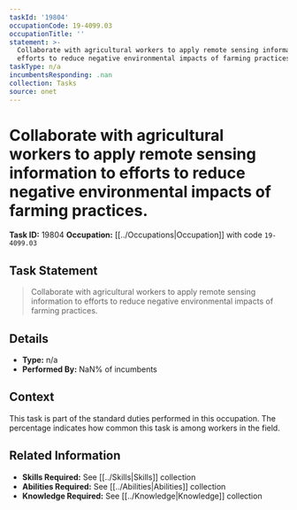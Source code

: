 ```yaml
---
taskId: '19804'
occupationCode: 19-4099.03
occupationTitle: ''
statement: >-
  Collaborate with agricultural workers to apply remote sensing information to
  efforts to reduce negative environmental impacts of farming practices.
taskType: n/a
incumbentsResponding: .nan
collection: Tasks
source: onet
---
```

# Collaborate with agricultural workers to apply remote sensing information to efforts to reduce negative environmental impacts of farming practices.

**Task ID:** 19804
**Occupation:** [[../Occupations|Occupation]] with code `19-4099.03`

## Task Statement

> Collaborate with agricultural workers to apply remote sensing information to efforts to reduce negative environmental impacts of farming practices.

## Details

- **Type:** n/a
- **Performed By:** NaN% of incumbents

## Context

This task is part of the standard duties performed in this occupation. The percentage indicates how common this task is among workers in the field.

## Related Information

- **Skills Required:** See [[../Skills|Skills]] collection
- **Abilities Required:** See [[../Abilities|Abilities]] collection
- **Knowledge Required:** See [[../Knowledge|Knowledge]] collection
